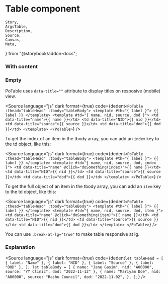 # Table component

	Story,
	ArgsTable,
	Description,
	Source,
	Canvas,
	Meta,
} from "@storybook/addon-docs";



<Meta title="Content/Table" component={PoTable} />

<Description of={PoTable} />

### With content

<Canvas withToolbar>
	<Story id="content-table--with-content" />
</Canvas>

### Empty

<Canvas withToolbar>
	<Story id="content-table--empty" />
</Canvas>

PoTable uses `data-title=""` attribute to display titles on resposive (mobile) view.

<Source
	language="js"
	dark
	format={true}
	code={dedent`
    <PoTable :thead="tableHead" :tbody="tableBody">
        <template #th="{ label }">
        {{ label }}
        </template>
        <template #td="{ name, nid, source, dod }">
        <td data-title="name">{{ name }}</td>
        <td data-title="NID">{{ nid }}</td>
        <td data-title="source">{{ source }}</td>
        <td data-title="dod">{{ dod }}</td>
        </template>
    </PoTable>
  `}
/>

To get the index of an item in the tbody array, you can add an `index` key to the td object, like this:

<Source
	language="js"
	dark
	format={true}
	code={dedent`
    <PoTable :thead="tableHead" :tbody="tableBody">
        <template #th="{ label }">
        {{ label }}
        </template>
        <template #td="{ name, nid, source, dod, index }">
        <td data-title="name" @click="doSomething(index)">{{ name }}</td>
        <td data-title="NID">{{ nid }}</td>
        <td data-title="source">{{ source }}</td>
        <td data-title="dod">{{ dod }}</td>
        </template>
    </PoTable>
  `}
/>

To get the full object of an item in the tbody array, you can add an `item` key to the td object, like this:

<Source
	language="js"
	dark
	format={true}
	code={dedent`
    <PoTable :thead="tableHead" :tbody="tableBody">
        <template #th="{ label }">
        {{ label }}
        </template>
        <template #td="{ name, nid, source, dod, item }">
        <td data-title="name" @click="doSomething(item)">{{ name }}</td>
        <td data-title="NID">{{ nid }}</td>
        <td data-title="source">{{ source }}</td>
        <td data-title="dod">{{ dod }}</td>
        </template>
    </PoTable>
  `}
/>

You can use `:break-at-lg="true"` to make table responsive at lg.

### Explanation

<ArgsTable of={PoTable} />

<Source
	language="js"
	dark
	format={true}
	code={dedent`
    let tableHead = [
        { label: "Name" },
        { label: "NID" },
        { label: "Source" },
        { label: "DOD" },
    ];
    let tableBody = [
        { name: "Jane Gasim", nid: "A00000", source: "YY Clinic", dod: "2022-11-12" },
        {
            name: "Mariyam Doe",
            nid: "A00000",
            source: "Rashu Council",
            dod: "2022-11-02",
        },
    ];
  `}
/>
